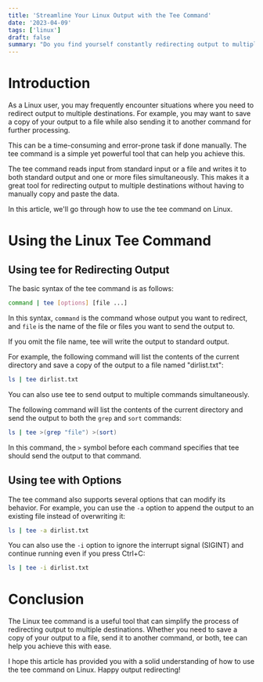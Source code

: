 ```yaml
---
title: 'Streamline Your Linux Output with the Tee Command'
date: '2023-04-09'
tags: ['linux']
draft: false
summary: "Do you find yourself constantly redirecting output to multiple files or commands on Linux? The tee command is a useful tool that allows you to send output to multiple destinations simultaneously. In this article, we'll explore how to use the Linux tee command for redirecting output to multiple destinations."
---
```


# Introduction

As a Linux user, you may frequently encounter situations where you need to redirect output to multiple destinations. For example, you may want to save a copy of your output to a file while also sending it to another command for further processing.

This can be a time-consuming and error-prone task if done manually. The tee command is a simple yet powerful tool that can help you achieve this.

The tee command reads input from standard input or a file and writes it to both standard output and one or more files simultaneously. This makes it a great tool for redirecting output to multiple destinations without having to manually copy and paste the data.

In this article, we'll go through how to use the tee command on Linux.

# Using the Linux Tee Command

## Using tee for Redirecting Output

The basic syntax of the tee command is as follows:

```bash
command | tee [options] [file ...]
```

In this syntax, `command` is the command whose output you want to redirect, and `file` is the name of the file or files you want to send the output to.

If you omit the file name, tee will write the output to standard output.

For example, the following command will list the contents of the current directory and save a copy of the output to a file named "dirlist.txt":

```bash
ls | tee dirlist.txt
```

You can also use tee to send output to multiple commands simultaneously.

The following command will list the contents of the current directory and send the output to both the `grep` and `sort` commands:

```bash
ls | tee >(grep "file") >(sort)
```

In this command, the `>` symbol before each command specifies that tee should send the output to that command.

## Using tee with Options

The tee command also supports several options that can modify its behavior. For example, you can use the `-a` option to append the output to an existing file instead of overwriting it:

```bash
ls | tee -a dirlist.txt
```

You can also use the `-i` option to ignore the interrupt signal (SIGINT) and continue running even if you press Ctrl+C:

```bash
ls | tee -i dirlist.txt
```

# Conclusion

The Linux tee command is a useful tool that can simplify the process of redirecting output to multiple destinations. Whether you need to save a copy of your output to a file, send it to another command, or both, tee can help you achieve this with ease.

I hope this article has provided you with a solid understanding of how to use the tee command on Linux. Happy output redirecting!
